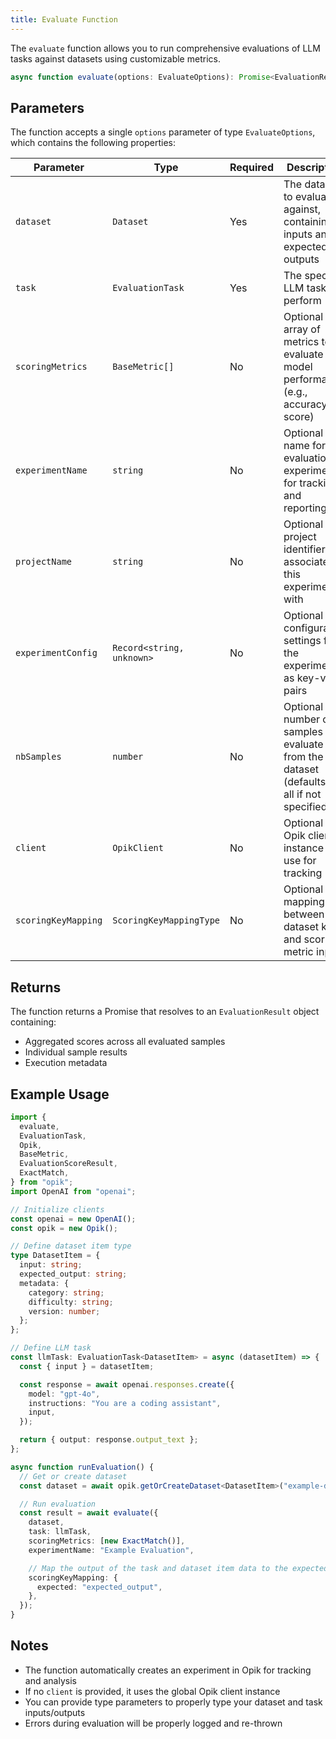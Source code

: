 ```yaml
---
title: Evaluate Function
---
```


The `evaluate` function allows you to run comprehensive evaluations of LLM tasks against datasets using customizable metrics.

```typescript
async function evaluate(options: EvaluateOptions): Promise<EvaluationResult>;
```

## Parameters

The function accepts a single `options` parameter of type `EvaluateOptions`, which contains the following properties:

| Parameter           | Type                      | Required | Description                                                                                |
| ------------------- | ------------------------- | -------- | ------------------------------------------------------------------------------------------ |
| `dataset`           | `Dataset`                 | Yes      | The dataset to evaluate against, containing inputs and expected outputs                    |
| `task`              | `EvaluationTask`          | Yes      | The specific LLM task to perform                                                           |
| `scoringMetrics`    | `BaseMetric[]`            | No       | Optional array of metrics to evaluate model performance (e.g., accuracy, F1 score)         |
| `experimentName`    | `string`                  | No       | Optional name for this evaluation experiment for tracking and reporting                    |
| `projectName`       | `string`                  | No       | Optional project identifier to associate this experiment with                              |
| `experimentConfig`  | `Record<string, unknown>` | No       | Optional configuration settings for the experiment as key-value pairs                      |
| `nbSamples`         | `number`                  | No       | Optional number of samples to evaluate from the dataset (defaults to all if not specified) |
| `client`            | `OpikClient`              | No       | Optional Opik client instance to use for tracking                                          |
| `scoringKeyMapping` | `ScoringKeyMappingType`   | No       | Optional mapping between dataset keys and scoring metric inputs                            |

## Returns

The function returns a Promise that resolves to an `EvaluationResult` object containing:

- Aggregated scores across all evaluated samples
- Individual sample results
- Execution metadata

## Example Usage

```typescript
import {
  evaluate,
  EvaluationTask,
  Opik,
  BaseMetric,
  EvaluationScoreResult,
  ExactMatch,
} from "opik";
import OpenAI from "openai";

// Initialize clients
const openai = new OpenAI();
const opik = new Opik();

// Define dataset item type
type DatasetItem = {
  input: string;
  expected_output: string;
  metadata: {
    category: string;
    difficulty: string;
    version: number;
  };
};

// Define LLM task
const llmTask: EvaluationTask<DatasetItem> = async (datasetItem) => {
  const { input } = datasetItem;

  const response = await openai.responses.create({
    model: "gpt-4o",
    instructions: "You are a coding assistant",
    input,
  });

  return { output: response.output_text };
};

async function runEvaluation() {
  // Get or create dataset
  const dataset = await opik.getOrCreateDataset<DatasetItem>("example-dataset");

  // Run evaluation
  const result = await evaluate({
    dataset,
    task: llmTask,
    scoringMetrics: [new ExactMatch()],
    experimentName: "Example Evaluation",

    // Map the output of the task and dataset item data to the expected metric inputs
    scoringKeyMapping: {
      expected: "expected_output",
    },
  });
}
```

## Notes

- The function automatically creates an experiment in Opik for tracking and analysis
- If no `client` is provided, it uses the global Opik client instance
- You can provide type parameters to properly type your dataset and task inputs/outputs
- Errors during evaluation will be properly logged and re-thrown
